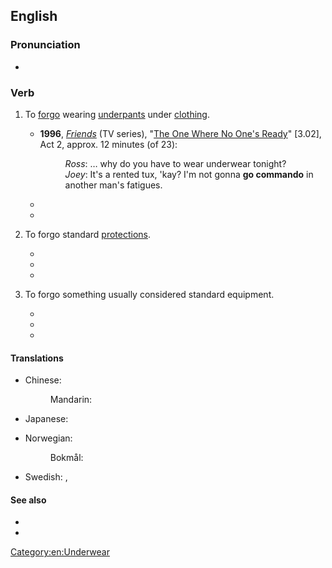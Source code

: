 ==English==
{{wikipedia|going commando}}

===Pronunciation===
* {{audio|en|en-au-go commando.ogg|Audio (AU)}}

===Verb===
{{en-verb|go<goes,,went,gone> commando}}

# {{lb|en|idiomatic|intransitive}} To [[forgo]] wearing [[underpants]] under [[clothing]].
#* '''1996''', ''[[w:Friends|Friends]]'' (TV series), "[[w:The One Where No One's Ready|The One Where No One's Ready]]" [3.02], Act 2, approx. 12 minutes (of 23):
#*: ''Ross'': … why do you have to wear underwear tonight?
#*: ''Joey'': It's a rented tux, 'kay? I'm not gonna '''go commando''' in another man's fatigues.
#* {{quote-book|en|year=2008 |title=The Guy Not Taken |author=Jennifer Weiner  |page= |ISBN=1847395783 |passage=A little girl in pink exited one of the stalls with her mother behind her. “I wear big girl underpants now!” she proclaimed. She looked up at my sister. “Do you wear big girl underpants?” Nicki stared down at her. “No, I generally '''go commando'''.” }}
#* {{quote-book|en|year=2012|title=Desperately Seeking Shapeshifter |author=Jessica Sims  |page= |ISBN= 1451661843|passage=Cute, but I saw a panty line. I stripped my panties off.  No time to do more shopping—I'd just '''go commando'''. }}
# {{lb|en|more generally}} To forgo standard [[protection]]s.
#* {{quote-book|en|year=2005|title=Surviving Twilight: A soldier's chronicle of daily life in Iraq |author=Shane A. Bernskoetter  |page= |ISBN=1419619179 |passage=I was one of the only soldiers out there wearing hearing protection; all the rest just '''went commando'''.  }}
#* {{quote-journal|en|date=September 16, 2013|work=Huffington Post |title=Is Anything Safe Online?  |author=Michael Gregg|volume=|number=|passage=Does this mean you shouldn’t bother setting a password on your network?  Absolutely not — WPA/WPA2 are still much better options than WEP or '''going commando''', but it's important to realize that these “protected” setups aren't bulletproof.}}
#* {{quote-journal|en|date=May 22, 2016|work=CNET- |title=Why I'll never buy an iPhone case  |author=Chris Matyszczyk|volume=|number=|passage=It may even be a minority of one. I carry my phone around just the way the deities made it. It happens to be an iPhone, but I'd feel just the same about a Samsung Galaxy -- especially the Edge series, which strikes me as quite beautiful. Is there no way you can let your phone '''go commando'''?}}
# {{lb|en|rare}} To forgo something usually considered standard equipment.
#* {{quote-book|en|year=2011|title=Digital Landscape and Nature Photography For Dummies  |author=Doug Sahlin  |page=134 |ISBN= |passage=When you want to learn how to use a specific piece of gear, such as a new lens, or master a specific technique, I advise that you '''go commando'''. When you '''go commando''', you take just enough gear to master the technique you want to learn or only the lens with which you want to become more familiar. }}
#* {{quote-journal|en|date=August 24, 2015|work=Entrepreneur |title=10 Ways to Kill the Distractions and Supercharge Your Productivity  |author=Firas Kittaneh|volume=|number=|passage=Coding Horror author Jeff Atwood believes, “One of the quickest ways to increase your productivity on the computer is to '''go commando''': stop using the mouse.”}}
#* {{quote-journal|en|date=March 9, 2016|work=Campus Technology |title=How to Go Textbook Free  |author=Dian Schaffhauser|volume=|number=|passage=The University of Maryland University College is the largest institution in the country to '''go "commando"''' on textbooks.}}

====Translations====
{{trans-top|without underwear}}
* Chinese:
*: Mandarin: {{t+|cmn|真空|tr=zhēnkōng}}
* Japanese: {{t|ja|ノーパン|tr=noopan}}
{{trans-mid}}
* Norwegian:
*: Bokmål: {{t|nb|gå kommando}}
* Swedish: {{t|sv|köra kommando}}, {{t|sv|gå kommando}}
{{trans-bottom}}

====See also====
* {{l|en|free ball}}
* {{l|en|free-boob}}

[[Category:en:Underwear]]